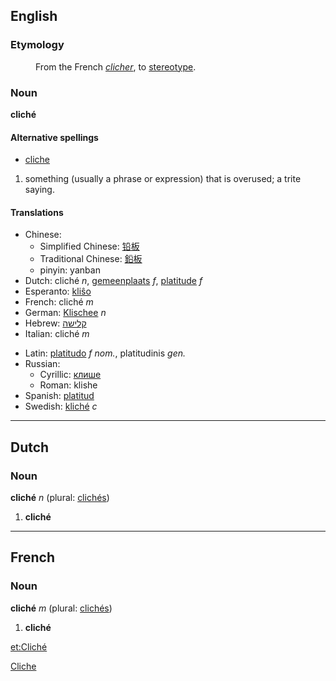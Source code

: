 ==English==
===Etymology===
:From the French ''[[clicher]]'', to [[stereotype]].

===Noun===
'''cliché'''

====Alternative spellings====
*[[cliche]]

#something (usually a phrase or expression) that is overused; a trite saying.

==== Translations ====
{{top}}
*Chinese: 
**Simplified Chinese: [[铅板]]
**Traditional Chinese: [[鉛板]] 
**pinyin: yanban
*Dutch: cliché ''n'', [[gemeenplaats]] ''f'', [[platitude]] ''f''
*Esperanto: [[kliŝo]]
*French: cliché ''m''
*German: [[Klischee]] ''n''
*Hebrew: [[קלישה]]
*Italian: cliché ''m''
{{mid}}
*Latin: [[platitudo]] ''f nom.'', platitudinis ''gen.''
*Russian:
**Cyrillic: [[клише]]
**Roman: klishe
*Spanish: [[platitud]]
*Swedish: [[kliché]] ''c''
{{bottom}}
----

==Dutch==
===Noun===
'''cliché''' ''n'' (plural: [[clichés]])

# '''cliché'''

----

==French==
===Noun===
'''cliché''' ''m'' (plural: [[clichés]])
# '''cliché'''

[[Category:English words spelled with diacritics or ligatures|Cliche]]

[[et:Cliché]]